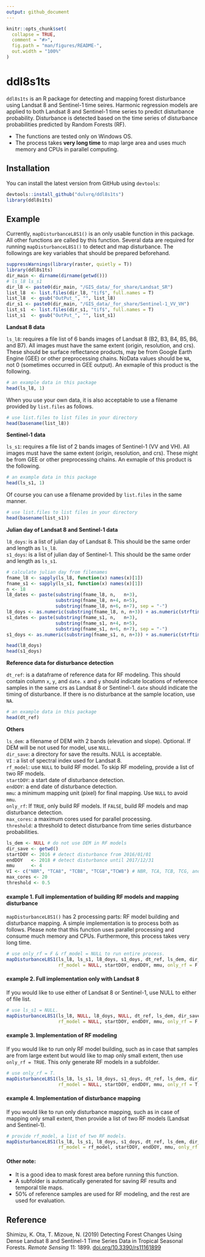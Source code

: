 ```yaml
---
output: github_document
---
```


<!-- README.md is generated from README.Rmd. Please edit that file -->

```r
knitr::opts_chunk$set(
  collapse = TRUE,
  comment = "#>",
  fig.path = "man/figures/README-",
  out.width = "100%"
)
```

# ddl8s1ts

<!-- badges: start -->
<!-- badges: end -->

`ddl8s1ts` is an R package for detecting and mapping forest disturbance using Landsat 8 and Sentinel-1 time seires. Harmonic regression models are applied to both Landsat 8 and Sentinel-1 time series to predict disturbance probability. Disturbance is detected based on the time series of disturbance probabilities predicted by Random Forests (RF).

* The functions are tested only on Windows OS. 
* The process takes **very long time** to map large area and uses much memory and CPUs in parallel computing.

## Installation

You can install the latest version from GitHub using `devtools`:

``` r
devtools::install_github("dulvrq/ddl8s1ts")
library(ddl8s1ts)
```

## Example

Currently, `mapDisturbanceL8S1()` is an only usable function in this package. All other functions are called by this function. Several data are required for running `mapDisturbanceL8S1()` to detect and map disturbance. The followings are key variables that should be prepared beforehand.

```r
suppressWarnings(library(raster, quietly = T))
library(ddl8s1ts)
dir_main <- dirname(dirname(getwd()))
# ls_l8 ls_s1
dir_l8 <- paste0(dir_main, "/GIS_data/_for_share/Landsat_SR")
list_l8  <- list.files(dir_l8, "tif$", full.names = T)
list_l8  <- gsub("OutPut_", "", list_l8)
dir_s1 <- paste0(dir_main, "/GIS_data/_for_share/Sentinel-1_VV_VH")
list_s1  <- list.files(dir_s1, "tif$", full.names = T)
list_s1  <- gsub("OutPut_", "", list_s1)
```

**Landsat 8 data**

`ls_l8`: requires a file list of 6 bands images of Landsat 8 (B2, B3, B4, B5, B6, and B7). All images must have the same extent (origin, resolution, and crs). These should be surface reflectance products, may be from Google Earth Engine (GEE) or other preprocessing chains. NoData values should be `NA`, not 0 (sometimes occurred in GEE output). An exmaple of this product is the following.

```r
# an example data in this package
head(ls_l8, 1)
```
When you use your own data, it is also acceptable to use a filename provided by `list.files` as follows.
```r
# use list.files to list files in your directory
head(basename(list_l8))
```


**Sentinel-1 data**

`ls_s1`: requires a file list of 2 bands images of Sentinel-1 (VV and VH). All images must have the same extent (origin, resolution, and crs). These might be from GEE or other preprocessing chains. An exmaple of this product is the following.

```r
# an example data in this package
head(ls_s1, 1)
```
Of course you can use a filename provided by `list.files` in the same manner.
```r
# use list.files to list files in your directory
head(basename(list_s1))
```


**Julian day of Landsat 8 and Sentinel-1 data**

`l8_doys`: is a list of julian day of Landsat 8. This should be the same order and length as `ls_l8`.   
`s1_doys`: is a list of julian day of Sentinel-1. This should be the same order and length as `ls_s1`.

```r
# calculate julian day from filenames
fname_l8 <- sapply(ls_l8, function(x) names(x)[1])
fname_s1 <- sapply(ls_s1, function(x) names(x)[1])
n <- 18
l8_dates <- paste(substring(fname_l8, n,   n+3),
                  substring(fname_l8, n+4, n+5),
                  substring(fname_l8, n+6, n+7), sep = "-")
l8_doys <- as.numeric(substring(fname_l8, n, n+3)) + as.numeric(strftime(l8_dates, format = "%j")) / 365
s1_dates <- paste(substring(fname_s1, n,   n+3),
                  substring(fname_s1, n+4, n+5),
                  substring(fname_s1, n+6, n+7), sep = "-")
s1_doys <- as.numeric(substring(fname_s1, n, n+3)) + as.numeric(strftime(s1_dates, format = "%j")) / 365

head(l8_doys)
head(s1_doys)
```

**Reference data for disturbance detection**

`dt_ref`: is a dataframe of reference data for RF modeling. This should contain column `x`, `y`, and `date`. 
`x` and `y` should indicate locations of reference samples in the same crs as Landsat 8 or Sentinel-1. 
`date` should indicate the timing of disturbance. If there is no disturbance at the sample location, use `NA`.

```r
# an example data in this package
head(dt_ref)
```

**Others**    

`ls_dem`: a filename of DEM with 2 bands (elevation and slope). Optional. If DEM will be not used for model, use `NULL`.   
`dir_save`:	a directory for save the results. NULL is acceptable.  
`VI` : a list of spectral index used for Landsat 8.  
`rf_model`: use `NULL` to build RF model. To skip RF modeling, provide a list of two RF models.    
`startDOY`: a start date of disturbance detection.   
`endDOY`: a end date of disturbance detection.   
`mmu`: a minimum mapping unit (pixel) for final mapping. Use `NULL` to avoid `mmu`.    
`only_rf`: If `TRUE`, only build RF models. If `FALSE`, build RF models and map disturbance detection.    
`max_cores`: a maximum cores used for parallel processing.    
`threshold`: a threshold to detect disturbance from time series disturbance probabilities.

```r
ls_dem <- NULL # do not use DEM in RF models
dir_save <- getwd()
startDOY <- 2016 # detect disturbance from 2016/01/01
endDOY   <- 2018 # detect disturbance until 2017/12/31
mmu      <- 4
VI <- c("NBR", "TCA8", "TCB8", "TCG8","TCW8") # NBR, TCA, TCB, TCG, and TCW
max_cores <- 20
threshold <- 0.5
```

#### example 1. Full implementation of building RF models and mapping disturbance
`mapDisturbanceL8S1()` has 2 processing parts: RF model building and disturbance mapping. A simple implementation is to process both as follows. Please note that this function uses parallel processing and consume much memory and CPUs. Furthermore, this process takes very long time.

```r
# use only_rf = F & rf_model = NULL to run entire process.
mapDisturbanceL8S1(ls_l8, ls_s1, l8_doys, s1_doys, dt_ref, ls_dem, dir_save, VI,
                   rf_model = NULL, startDOY, endDOY, mmu, only_rf = F, max_cores, threshold)
```

#### example 2. Full implementation only with Landsat 8
If you would like to use either of Landsat 8 or Sentinel-1, use NULL to either of file list.

```r
# use ls_s1 = NULL.
mapDisturbanceL8S1(ls_l8, NULL, l8_doys, NULL, dt_ref, ls_dem, dir_save, VI,
                   rf_model = NULL, startDOY, endDOY, mmu, only_rf = F, max_cores, threshold)
```

#### example 3. Implementation of RF modeling
If you would like to run only RF model building, such as in case that samples are from large extent but would like to map only small extent, then use `only_rf = TRUE`. This only generate RF models in a subfolder.

```r
# use only_rf = T.
mapDisturbanceL8S1(ls_l8, ls_s1, l8_doys, s1_doys, dt_ref, ls_dem, dir_save, VI,
                   rf_model = NULL, startDOY, endDOY, mmu, only_rf = T, max_cores, threshold)
```

#### example 4. Implementation of disturbance mapping
If you would like to run only disturbance mapping, such as in case of mapping only small extent, then provide a list of two RF models (Landsat and Sentinel-1). 

```r
# provide rf_model, a list of two RF models.
mapDisturbanceL8S1(ls_l8, ls_s1, l8_doys, s1_doys, dt_ref, ls_dem, dir_save, VI,
                   rf_model = rf_model, startDOY, endDOY, mmu, only_rf = F, max_cores, threshold)
```


#### Other note:
- It is a good idea to mask forest area before running this function.   
- A subfolder is automatically generated for saving RF results and temporal tile maps.  
- 50% of reference samples are used for RF modeling, and the rest are used for evaluation.



## Reference
Shimizu, K. Ota, T. Mizoue, N. (2019) Detecting Forest Changes Using Dense Landsat 8 and Sentinel-1 Time Series Data in Tropical Seasonal Forests. _Remote Sensing_ 11: 1899. [doi.org/10.3390/rs11161899](https://doi.org/10.3390/rs11161899)
